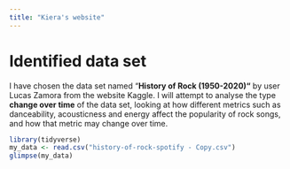 ```yaml
---
title: "Kiera's website"
---
```


# Identified data set

I have chosen the data set named "**History of Rock (1950-2020)"** by user Lucas Zamora from the website Kaggle. I will attempt to analyse the type **change over time** of the data set, looking at how different metrics such as danceability, acousticness and energy affect the popularity of rock songs, and how that metric may change over time.

```r
library(tidyverse)
my_data <- read.csv("history-of-rock-spotify - Copy.csv")
glimpse(my_data)
```
